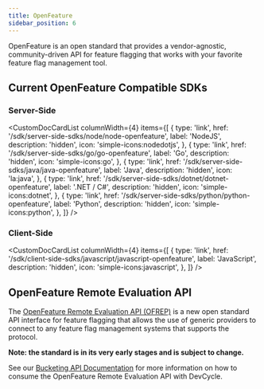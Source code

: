 ```yaml
---
title: OpenFeature
sidebar_position: 6
---
```



OpenFeature is an open standard that provides a vendor-agnostic, community-driven API for feature flagging that works with your favorite feature flag management tool.

## Current OpenFeature Compatible SDKs

### Server-Side

<CustomDocCardList
  columnWidth={4}
  items={[
    {
      type: 'link',
      href: '/sdk/server-side-sdks/node/node-openfeature',
      label: 'NodeJS',
      description: 'hidden',
      icon: 'simple-icons:nodedotjs',
    },
    {
      type: 'link',
      href: '/sdk/server-side-sdks/go/go-openfeature',
      label: 'Go',
      description: 'hidden',
      icon: 'simple-icons:go',
    },
    {
      type: 'link',
      href: '/sdk/server-side-sdks/java/java-openfeature',
      label: 'Java',
      description: 'hidden',
      icon: 'la:java',
    },
    {
      type: 'link',
      href: '/sdk/server-side-sdks/dotnet/dotnet-openfeature',
      label: '.NET / C#',
      description: 'hidden',
      icon: 'simple-icons:dotnet',
    },
    {
      type: 'link',
      href: '/sdk/server-side-sdks/python/python-openfeature',
      label: 'Python',
      description: 'hidden',
      icon: 'simple-icons:python',
    },
  ]}
/>

### Client-Side

<CustomDocCardList
  columnWidth={4}
  items={[
    {
      type: 'link',
      href: '/sdk/client-side-sdks/javascript/javascript-openfeature',
      label: 'JavaScript',
      description: 'hidden',
      icon: 'simple-icons:javascript',
    },
  ]}
/>

## OpenFeature Remote Evaluation API

The [OpenFeature Remote Evaluation API (OFREP)](https://github.com/open-feature/protocol) is a new open standard
API interface for feature flagging that allows the use of generic providers to connect to any
feature flag management systems that supports the protocol.

**Note: the standard is in its very early stages and is subject to change.**

See our [Bucketing API Documentation](https://docs.devcycle.com/bucketing-api/#tag/OpenFeature-Remote-Evaluation-API-(OFREP))
for more information on how to consume the OpenFeature Remote Evaluation API with DevCycle.
